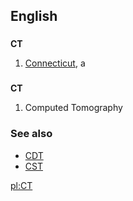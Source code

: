 ==English==

==={{Abbreviation}}===
'''CT'''
# [[Connecticut]], a {{USstate}}


==={{initialism}}===
'''CT'''

#Computed Tomography



===See also===
*[[CDT]]
*[[CST]]

[[pl:CT]]